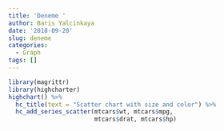 ```yaml
---
title: 'Deneme '
author: Baris Yalcinkaya
date: '2018-09-20'
slug: deneme
categories:
  - Graph
tags: []
---
```


```r
library(magrittr)
library(highcharter)
highchart() %>% 
  hc_title(text = "Scatter chart with size and color") %>% 
  hc_add_series_scatter(mtcars$wt, mtcars$mpg,
                        mtcars$drat, mtcars$hp)
```